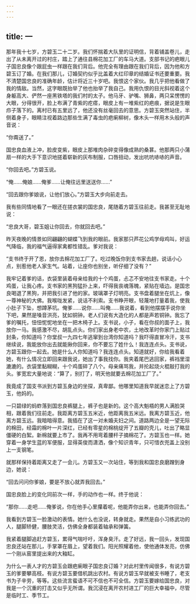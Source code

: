 ```yaml
---
---
---
```

title: 一
---



那年我十七岁，方碧玉二十二岁。我们怀揣着大队里的证明信，背着铺盖卷儿，走出了从未离开过的村庄，踏上了通往县棉花加工厂的车马大道。支部书记的疤眼儿子国忠良像个跟屁虫一样跟在我们背后。他完全有理由跟在我们背后，因为他和方碧玉订了婚。在我们那儿，订婚契约似乎比盖着大红印章的结婚证书还要重要。我不清楚国忠良的准确年龄，估计将近三十岁吧。我恨这个家伙。我几乎把他看做了我的情敌。当然，这字眼既抬举了他也抬举了我自己。我用仇恨的目光斜视着这个身躯高大、俨然一座黑铁塔的我们村的太子。他马牙、驴嘴、狮鼻，两只呆愣愣的大眼，分得很开，脸上布满了青紫的疙瘩，眼皮上有一堆紫红的疤痕，据说是生眼疖子落下的。离村已有五里远了，他还没有丝毫回去的意思。方碧玉突然站住，半侧着身子，眼睛注视着路边那些生满了毒虫的疤瘌柳树，像木头一样用木头般的声音说：

“你甭送了。”

国忠良血液上冲，脸皮变紫，眼皮上那堆肉杂碎变得像成熟的桑葚。他那两只小蒲扇一样的大手下意识地搓着崭新的灰布制服，口唇扭动，发出吭吭哧哧的声音。

“你回去吧。”方碧玉说。

“俺……俺娘……俺爹……让俺往远里送送你……”

“回去跟你爹娘说，让他们放心。”方碧玉大步向前走去。

我有些同情地看了一眼还在搓衣裳的国忠良，尾随着方碧玉往前走。我甚至无耻地说：

“忠良大哥，碧玉姐让你回去，你就回去吧。”

昨天夜晚的情景如同翩翩的蝴蝶飞到我的眼前。我家那只芦花公鸡学母鸡叫，好运气降临，我的福气逼得家禽都性错乱。爹对我说：

“支书终于开了恩，放你去棉花加工厂了。吃过晚饭你到支书家去趟，说话小心点，别惹他老人家生气。站着，让座你也别坐，听仔细了没有？”

我牢记着爹的话，衣袋里装着母亲给我的十个鸡蛋，忐忑不安地往支书家走。十个鸡蛋，让我心疼。支书家的黑狗猛扑上来，吓得我丧魂落魄，紧贴在墙边。是国忠良喝退了黑狗，并把我引进了他的家。玻璃罩子灯明亮。支书盘着腿坐在炕上，像一尊神秘的大佛。我喉咙发紧，说话不利索。支书睁开眼，轻蔑地打量着我，使我小肚子下坠，想蹲茅坑。俺爹……说你……叫俺……我说着，看到他摆摆手说你坐下吧，果然是嗓音洪亮，犹如铜钟。老人们说有大造化的人都是声若铜钟。我忘了爹的嘱托，忸忸怩怩地坐在一把木椅子上。支书说，小子，看在你叔的面子上，我放你一马。我感激不尽，胡乱点头。你们家出身老中农，土地改革时你家门上贴过封条，你知道吗？你堂叔一九四七年逃窜到台湾你知道吗？我吓得直冒冷汗，支书继续说，我能放你出去就能揪你回来，你不要忘了姓什么！我连连点头。支书说，方碧玉跟你一起去。她是什么人你知道吗？我连连点头。知道就好，你给我看着她，有什么情况立即回来跟我说，她出了事我找你。我夹着尾巴逃回家，裤裆里湿漉漉的。衣袋里黏糊糊，十个鸡蛋碎了八个。母亲痛骂我，并抡起烧火棍敲打我的头。爹宽宏大量地说：“算了，别打了，明天他就要去棉花加工厂了。”

我竟成了国支书派到方碧玉身边的坐探，真卑鄙。他哪里知道我早就迷恋上了方碧玉，他妈的。

一只碧绿的蚂蚱落到国忠良裤腿上，裤子也是新的。这个高大魁梧的男人满脸哭相，跟着我们往前走。我距离方碧玉五米近，他距离我五米远。我离方碧玉近，他离方碧玉远。我暗暗得意。我插在了这一对未婚夫妇之间。道路两边全是一望无际的棉田，经霜的棉叶一片深红，已经有零星的棉桃绽开了五瓣的壳儿，吐出了略显僵硬的白絮。新棉就要上市了。我再不用弯着腰杆子摘棉花了。方碧玉也一样。她穿着一身学生蓝的军便服，显得英俊而潇洒，像个知识青年，只可惜衣兜盖上没别上一支钢笔。

就那样保持着距离又走了一会儿。方碧玉又一次站住，等到我和国忠良磨蹭到身边，她说：

“回去问问你爹娘，要是不放心就弄我回去。”

国忠良脸上的变化同前次一样，手的动作也一样。终于他说：

“那你……走吧……俺爹说，你在他手心里攥着呢，他能弄你出来，也能弄你回去。”

我看到方碧玉一脸激动的表情。她什么也没说，转身就走。果然是自小习练武功的人，腿脚矫健，腰肢灵活，仿佛全身都装着轴承和弹簧。

我紧着腿脚追赶方碧玉，累得气喘吁吁，浑身臭汗。走了好远，我一回头，发现国忠良还站在那儿，手掌罩在眉上，望着我们。阳光照耀着他，使他通体发亮，仿佛一个刚从窑里提出来的大釉缸。

为什么一表人才的方碧玉会跟疤瘌眼子国忠良订婚？对此村里传闻很多，有说方碧玉的爹要攀高枝。有说方碧玉要借机跳出农村。有说方碧玉早就被支书睡了，老支书为子辛劳，等等。这些流言蜚语不可不信也不可全信。方碧玉要嫁给国忠良，对我是一个沉重的打击又似乎无所谓。我沉浸在离开农村进工厂的巨大幸福中，尽管是临时工、季节工。